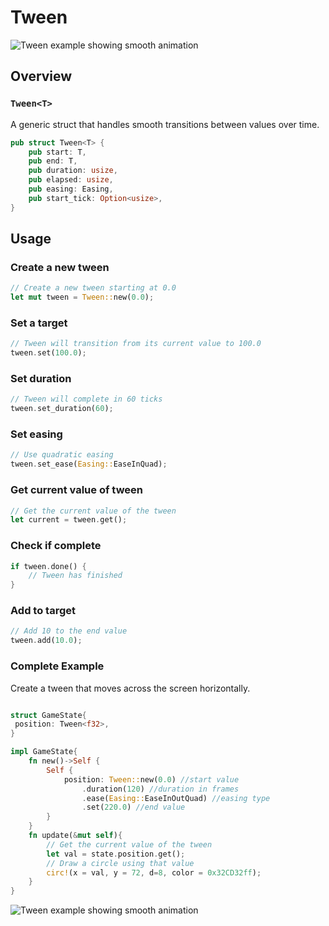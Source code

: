# Tween

![Tween example showing smooth animation](/tween-example.gif)

## Overview

### `Tween<T>`

A generic struct that handles smooth transitions between values over time.

```rs
pub struct Tween<T> {
    pub start: T,
    pub end: T,
    pub duration: usize,
    pub elapsed: usize,
    pub easing: Easing,
    pub start_tick: Option<usize>,
}
```

## Usage

### Create a new tween

```rs
// Create a new tween starting at 0.0
let mut tween = Tween::new(0.0);
```

### Set a target

```rs
// Tween will transition from its current value to 100.0
tween.set(100.0);
```

### Set duration

```rs
// Tween will complete in 60 ticks
tween.set_duration(60);
```

### Set easing

```rs
// Use quadratic easing
tween.set_ease(Easing::EaseInQuad);
```

### Get current value of tween

```rs
// Get the current value of the tween
let current = tween.get();
```

### Check if complete

```rs
if tween.done() {
    // Tween has finished
}
```

### Add to target

```rs
// Add 10 to the end value
tween.add(10.0);
```

### Complete Example

Create a tween that moves across the screen horizontally.

```rs

struct GameState{
 position: Tween<f32>,
}

impl GameState{
    fn new()->Self {
        Self {
            position: Tween::new(0.0) //start value
                .duration(120) //duration in frames
                .ease(Easing::EaseInOutQuad) //easing type
                .set(220.0) //end value
        }
    }
    fn update(&mut self){
        // Get the current value of the tween
        let val = state.position.get();
        // Draw a circle using that value
        circ!(x = val, y = 72, d=8, color = 0x32CD32ff);
    }
}

```

![Tween example showing smooth animation](/tween-example.gif)

